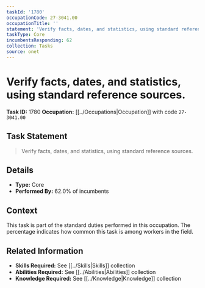 ```yaml
---
taskId: '1780'
occupationCode: 27-3041.00
occupationTitle: ''
statement: 'Verify facts, dates, and statistics, using standard reference sources.'
taskType: Core
incumbentsResponding: 62
collection: Tasks
source: onet
---
```

# Verify facts, dates, and statistics, using standard reference sources.

**Task ID:** 1780
**Occupation:** [[../Occupations|Occupation]] with code `27-3041.00`

## Task Statement

> Verify facts, dates, and statistics, using standard reference sources.

## Details

- **Type:** Core
- **Performed By:** 62.0% of incumbents

## Context

This task is part of the standard duties performed in this occupation. The percentage indicates how common this task is among workers in the field.

## Related Information

- **Skills Required:** See [[../Skills|Skills]] collection
- **Abilities Required:** See [[../Abilities|Abilities]] collection
- **Knowledge Required:** See [[../Knowledge|Knowledge]] collection

